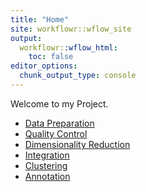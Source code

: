 ```yaml
---
title: "Home"
site: workflowr::wflow_site
output:
  workflowr::wflow_html:
    toc: false
editor_options:
  chunk_output_type: console
---
```


Welcome to my Project.


- [Data Preparation](00_DataPreparation.html)
- [Quality Control](01_QualityControl.html)
- [Dimensionality Reduction](02_DimensionalityReduction.html)
- [Integration](03_Integration_Batchelor.html)
- [Clustering](04_Clustering.html)
- [Annotation](05_CelltypeAnnotation.html)
